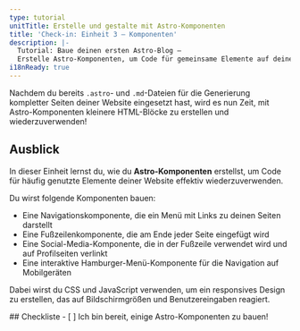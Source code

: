 ```yaml
---
type: tutorial
unitTitle: Erstelle und gestalte mit Astro-Komponenten
title: 'Check-in: Einheit 3 – Komponenten'
description: |-
  Tutorial: Baue deinen ersten Astro-Blog —
  Erstelle Astro-Komponenten, um Code für gemeinsame Elemente auf deiner Website wiederzuverwenden
i18nReady: true
---
```



Nachdem du bereits `.astro`- und `.md`-Dateien für die Generierung kompletter Seiten deiner Website eingesetzt hast, wird es nun Zeit, mit Astro-Komponenten kleinere HTML-Blöcke zu erstellen und wiederzuverwenden!

## Ausblick

In dieser Einheit lernst du, wie du **Astro-Komponenten** erstellst, um Code für häufig genutzte Elemente deiner Website effektiv wiederzuverwenden.

Du wirst folgende Komponenten bauen:
- Eine Navigationskomponente, die ein Menü mit Links zu deinen Seiten darstellt
- Eine Fußzeilenkomponente, die am Ende jeder Seite eingefügt wird
- Eine Social-Media-Komponente, die in der Fußzeile verwendet wird und auf Profilseiten verlinkt
- Eine interaktive Hamburger-Menü-Komponente für die Navigation auf Mobilgeräten

Dabei wirst du CSS und JavaScript verwenden, um ein responsives Design zu erstellen, das auf Bildschirmgrößen und Benutzereingaben reagiert.



<Box icon="check-list">
## Checkliste

<Checklist>
- [ ] Ich bin bereit, einige Astro-Komponenten zu bauen!
</Checklist>
</Box>
